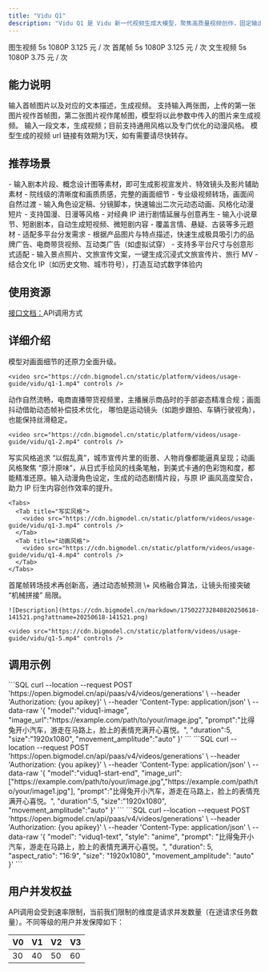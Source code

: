 ```yaml
---
title: "Vidu Q1"
description: "Vidu Q1 是 Vidu 新一代视频生成大模型，聚焦高质量视频创作，固定输出 5 秒、24 帧、1080P 规格内容。凭借对清晰度的深度优化，画质质感大幅跃升，手部穿模、画面抖动等问题显著改善；写实风格逼近真实场景，2D 动画画风精准保持，首尾帧转场更加丝滑，适用于影视、广告、动漫短剧等高要求创作场景。"
---
```


<Tabs>
  <Tab title="viduq1-image">
    <CardGroup cols={4}>
      <Card title="能力" icon="arrow-down-big-small">
        图生视频
      </Card>
      <Card title="时长" icon="arrow-right-arrow-left">
        5s
      </Card>
      <Card title="清晰度" icon="tv" iconType="regular">
        1080P
      </Card>
      <Card title="价格" icon="circle-dollar">
        3.125 元 / 次
      </Card>
    </CardGroup>
  </Tab>
  <Tab title="viduq1-start-end">
    <CardGroup cols={4}>
      <Card title="能力" icon="arrow-down-big-small">
        首尾帧
      </Card>
      <Card title="时长" icon="arrow-right-arrow-left">
        5s
      </Card>
      <Card title="清晰度" icon="tv" iconType="regular">
        1080P
      </Card>
      <Card title="价格" icon="circle-dollar">
        3.125 元 / 次
      </Card>
    </CardGroup>
  </Tab>
  <Tab title="viduq1-text">
    <CardGroup cols={4}>
      <Card title="能力" icon="arrow-down-big-small">
        文生视频
      </Card>
      <Card title="时长" icon="arrow-right-arrow-left">
        5s
      </Card>
      <Card title="清晰度" icon="tv" iconType="regular">
        1080P
      </Card>
      <Card title="价格" icon="circle-dollar">
        3.75 元 / 次
      </Card>
    </CardGroup>
  </Tab>
</Tabs>

## <Icon icon="arrow-down-big-small" iconType="solid" color="#3890ff" size={28} />  能力说明

<CardGroup cols={1}>
  <Card title="图生视频" icon="image">
    输入首帧图片以及对应的文本描述，生成视频。
  </Card>
  <Card title="首尾帧" icon="frame">
    支持输入两张图，上传的第一张图片视作首帧图，第二张图片视作尾帧图，模型将以此参数中传入的图片来生成视频。
  </Card>
  <Card title="文生视频" icon="text">
    输入一段文本，生成视频；目前支持通用风格以及专门优化的动漫风格。
  </Card>
</CardGroup>

<Tip>
  模型生成的视频 url 链接有效期为1天，如有需要请尽快转存。
</Tip>

## <Icon icon="stars" iconType="solid" color="#3890ff" size={28} />   推荐场景

<AccordionGroup>
  <Accordion title="影视生成" icon="camera-movie">
    - 输入剧本片段、概念设计图等素材，即可生成影视宣发片、特效镜头及影片辅助素材
    - 院线级的清晰度和画质质感，完整的画面细节
    - 专业级视频转场，画面间自然过渡
  </Accordion>
  <Accordion title="动漫制作" icon="eyes">
    - 输入角色设定稿、分镜脚本，快速输出二次元动态动画、风格化动漫短片
    - 支持国漫、日漫等风格
    - 对经典 IP 进行剧情延展与创意再生
  </Accordion>
  <Accordion title="短剧生产" icon="video">
    - 输入小说章节、短剧剧本，自动生成短视频、微短剧内容
    - 覆盖言情、悬疑、古装等多元题材
    - 适配多平台分发需求
  </Accordion>
  <Accordion title="广告营销" icon="computer-classic">
    - 根据产品图片与特点描述，快速生成极具吸引力的品牌广告、电商带货视频、互动类广告（如虚拟试穿）
    - 支持多平台尺寸与创意形式适配
  </Accordion>
  <Accordion title="文旅宣传" icon="map-location-dot">
    - 输入景点照片、文旅宣传文案，一键生成沉浸式文旅宣传片、旅行 MV
    - 结合文化 IP（如历史文物、城市符号），打造互动式数字体验内
  </Accordion>
</AccordionGroup>

## <Icon icon="bars-sort" iconType="solid" color="#3890ff" size={28} />   使用资源

[接口文档：](https://www.bigmodel.cn/dev/api/videomodel/vidu)API调用方式

## <Icon icon="arrow-down-from-line" iconType="solid" color="#3890ff" size={28} />   详细介绍

<Steps>
  <Step title="影视级的画质清晰度" titleSize="h3">
    模型对画面细节的还原力全面升级。

    <video src="https://cdn.bigmodel.cn/static/platform/videos/usage-guide/vidu/q1-1.mp4" controls />
  </Step>
  <Step title="精准解决画面崩坏" iconType="regular" stepNumber={2} titleSize="h3">
    动作自然流畅，电商直播带货视频里，主播展示商品时的手部姿态精准合规；画面抖动借助动态帧补偿技术优化， 哪怕是运动镜头（如跑步跟拍、车辆行驶视角），也能保持丝滑稳定。

    <video src="https://cdn.bigmodel.cn/static/platform/videos/usage-guide/vidu/q1-2.mp4" controls />
  </Step>
  <Step title="多艺术形态的风格表现" iconType="regular" stepNumber={3} titleSize="h3">
    写实风格追求 “以假乱真”，城市宣传片里的街景、人物肖像都能逼真呈现；动画风格聚焦 “原汁原味”，从日式手绘风的线条笔触，到美式卡通的色彩饱和度，都能精准还原。输入动漫角色设定，生成的动态剧情片段，与原 IP 画风高度契合，助力 IP 衍生内容创作效率的提升。

    <Tabs>
      <Tab title="写实风格">
        <video src="https://cdn.bigmodel.cn/static/platform/videos/usage-guide/vidu/q1-3.mp4" controls />
      </Tab>
      <Tab title="动画风格">
        <video src="https://cdn.bigmodel.cn/static/platform/videos/usage-guide/vidu/q1-4.mp4" controls />
      </Tab>
    </Tabs>
  </Step>
  <Step title="行业标杆级转场流畅度" iconType="regular" stepNumber={4} titleSize="h3">
    首尾帧转场技术再创新高，通过动态帧预测 \+ 风格融合算法，让镜头衔接突破 “机械拼接” 局限。
    

    ![Description](https://cdn.bigmodel.cn/markdown/175022732848820250618-141521.png?attname=20250618-141521.png)

    <video src="https://cdn.bigmodel.cn/static/platform/videos/usage-guide/vidu/q1-5.mp4" controls />
  </Step>
</Steps>

## <Icon icon="rectangle-code" iconType="solid" color="#3890ff" size={28} />   调用示例

<Tabs>
  <Tab title="图生视频">
    ```SQL
    curl --location --request POST 'https://open.bigmodel.cn/api/paas/v4/videos/generations' \
    --header 'Authorization: {you apikey}' \
    --header 'Content-Type: application/json' \
    --data-raw '{
    "model":"viduq1-image",
    "image_url":"https://example.com/path/to/your/image.jpg",
    "prompt":"比得兔开小汽车，游走在马路上，脸上的表情充满开心喜悦。",
    "duration":5,
    "size":"1920x1080",
    "movement_amplitude":"auto"
    }'
    ```
  </Tab>
  <Tab title="首尾帧">
    ```SQL
    curl --location --request POST 'https://open.bigmodel.cn/api/paas/v4/videos/generations' \
    --header 'Authorization: {you apikey}' \
    --header 'Content-Type: application/json' \
    --data-raw '{
    "model":"viduq1-start-end",
    "image_url":["https://example.com/path/to/your/image.jpg","https://example.com/path/to/your/image1.jpg"],
    "prompt":"比得兔开小汽车，游走在马路上，脸上的表情充满开心喜悦。",
    "duration":5,
    "size":"1920x1080",
    "movement_amplitude":"auto"
    }'
    ```
  </Tab>
  <Tab title="文生视频">
    ```SQL
    curl --location --request POST 'https://open.bigmodel.cn/api/paas/v4/videos/generations' \
    --header 'Authorization: {you apikey}' \
    --header 'Content-Type: application/json' \
    --data-raw '{
    "model": "viduq1-text",
    "style": "anime",
    "prompt": "比得兔开小汽车，游走在马路上，脸上的表情充满开心喜悦。",
    "duration": 5,
    "aspect_ratio": "16:9",
    "size": "1920x1080",
    "movement_amplitude": "auto"
    }'
    ```
  </Tab>
</Tabs>

## <Icon icon="square-user" iconType="solid" color="#3890ff" size={28} />   用户并发权益

API调用会受到速率限制，当前我们限制的维度是请求并发数量（在途请求任务数量）。不同等级的用户并发保障如下：

| V0 | V1 | V2 | V3 |
| :-- | :-- | :-- | :-- |
| 30 | 40 | 50 | 60 |